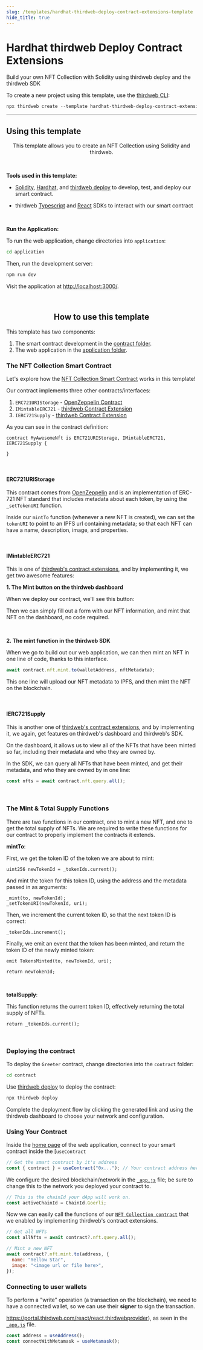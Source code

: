 ```yaml
---
slug: /templates/hardhat-thirdweb-deploy-contract-extensions-template
hide_title: true
---
```



# Hardhat thirdweb Deploy Contract Extensions

Build your own NFT Collection with Solidity using thirdweb deploy and the thirdweb SDK

To create a new project using this template, use the [thirdweb CLI](/thirdweb-deploy/thirdweb-cli):

```jsx
npx thirdweb create --template hardhat-thirdweb-deploy-contract-extensions
```

<div
  style={{
    display: "flex",
    flexDirection: "row",
    gap: "2%",
    marginBottom: 32,
    width: "100%",
    alignItems: "center",
    justifyContent: "center",
    marginTop: 16,
  }}
>
  <ViewCodeButton
    link="https://github.com/thirdweb-example/hardhat-thirdweb-deploy-contract-extensions"
    name="hardhat-thirdweb-deploy-contract-extensions"
  />
</div>

---

## Using this template

<p align="center">
  This template allows you to create an NFT Collection using Solidity and
  thirdweb.
</p>

<br />

<b>Tools used in this template: </b>

- [Solidity](https://docs.soliditylang.org/en/v0.8.14/), [Hardhat](https://hardhat.org/), and [thirdweb deploy](https://portal.thirdweb.com/thirdweb-deploy) to develop, test, and deploy our smart contract.

- thirdweb [Typescript](https://portal.thirdweb.com/typescript) and [React](https://portal.thirdweb.com/react) SDKs to interact with our smart contract

<br />

<b>Run the Application:</b>

To run the web application, change directories into `application`:

```bash
cd application
```

Then, run the development server:

```bash
npm run dev
```

Visit the application at [http://localhost:3000/](http://localhost:3000/).

<br />

<h2 align="center">How to use this template</h2>

This template has two components:

1. The smart contract development in the [contract folder](https://github.com/thirdweb-example/hardhat-thirdweb-deploy-contract-extensions/blob/main/contract).
2. The web application in the [application folder](https://github.com/thirdweb-example/hardhat-thirdweb-deploy-contract-extensions/blob/main/application).

<h3>The NFT Collection Smart Contract</h3>

Let's explore how the [NFT Collection Smart Contract](https://github.com/thirdweb-example/hardhat-thirdweb-deploy-contract-extensions/blob/main/contract/contracts/MyAwesomeNft.sol) works in this template!

Our contract implements three other contracts/interfaces:

1. `ERC721URIStorage` - [OpenZeppelin Contract](https://docs.openzeppelin.com/contracts/4.x/erc721#constructing_an_erc721_token_contract)
2. `IMintableERC721` - [thirdweb Contract Extension](https://portal.thirdweb.com/thirdweb-deploy/contract-extensions/erc721#erc721mintable)
3. `IERC721Supply` - [thirdweb Contract Extension](https://portal.thirdweb.com/thirdweb-deploy/contract-extensions/erc721#erc721supply)

As you can see in the contract definition:

```solidity
contract MyAwesomeNft is ERC721URIStorage, IMintableERC721, IERC721Supply {

}
```

<br />

<h4>ERC721URIStorage</h4>

This contract comes from [OpenZeppelin](https://docs.openzeppelin.com/contracts/4.x/erc721#constructing_an_erc721_token_contract) and is an implementation of ERC-721 NFT standard that includes metadata about each token, by using the `_setTokenURI` function.

Inside our `mintTo` function (whenever a new NFT is created), we can set the `tokenURI` to point to an IPFS url containing metadata; so that each NFT can have a name, description, image, and properties.

<br />

<h4>IMintableERC721</h4>

This is one of [thirdweb's contract extensions](https://portal.thirdweb.com/thirdweb-deploy/contract-extensions/erc721#erc721mintable), and by implementing it, we get two awesome features:

**1. The Mint button on the thirdweb dashboard**

When we deploy our contract, we'll see this button:

Then we can simply fill out a form with our NFT information, and mint that NFT on the dashboard, no code required.

<br />

**2. The mint function in the thirdweb SDK**

When we go to build out our web application, we can then mint an NFT in one line of code, thanks to this interface.

```jsx
await contract.nft.mint.to(walletAddress, nftMetadata);
```

This one line will upload our NFT metadata to IPFS, and then mint the NFT on the blockchain.

<br />

<h4>IERC721Supply</h4>

This is another one of [thirdweb's contract extensions](https://portal.thirdweb.com/thirdweb-deploy/contract-extensions/erc721#erc721supply), and by implementing it, we again, get features on thirdweb's dashboard and thirdweb's SDK.

On the dashboard, it allows us to view all of the NFTs that have been minted so far, including their metadata and who they are owned by.

In the SDK, we can query all NFTs that have been minted, and get their metadata, and who they are owned by in one line:

```jsx
const nfts = await contract.nft.query.all();
```

<br />

### The Mint & Total Supply Functions

There are two functions in our contract, one to mint a new NFT, and one to get the total supply of NFTs. We are required to write these functions for our contract to properly implement the contracts it extends.

**mintTo**:

First, we get the token ID of the token we are about to mint:

```solidity
uint256 newTokenId = _tokenIds.current();
```

And mint the token for this token ID, using the address and the metadata passed in as arguments:

```solidity
_mint(to, newTokenId);
_setTokenURI(newTokenId, uri);
```

Then, we increment the current token ID, so that the next token ID is correct:

```solidity
_tokenIds.increment();
```

Finally, we emit an event that the token has been minted, and return the token ID of the newly minted token:

```solidity
emit TokensMinted(to, newTokenId, uri);

return newTokenId;
```

<br />

**totalSupply**:

This function returns the current token ID, effectively returning the total supply of NFTs.

```solidity
return _tokenIds.current();
```

<br />

<h3>Deploying the contract</h3>

To deploy the `Greeter` contract, change directories into the `contract` folder:

```bash
cd contract
```

Use [thirdweb deploy](https://portal.thirdweb.com/thirdweb-deploy) to deploy the contract:

```bash
npx thirdweb deploy
```

Complete the deployment flow by clicking the generated link and using the thirdweb dashboard to choose your network and configuration.

<h3>Using Your Contract</h3>

Inside the [home page](https://github.com/thirdweb-example/hardhat-thirdweb-deploy-contract-extensions/blob/main/application/pages/index.js) of the web application, connect to your smart contract inside the [`useContract`

```jsx
// Get the smart contract by it's address
const { contract } = useContract("0x..."); // Your contract address here (from the thirdweb dashboard)
```

We configure the desired blockchain/network in the [`_app.js`](https://github.com/thirdweb-example/hardhat-thirdweb-deploy-contract-extensions/blob/main/application/pages/_app.js) file; be sure to change this to the network you deployed your contract to.

```jsx
// This is the chainId your dApp will work on.
const activeChainId = ChainId.Goerli;
```

Now we can easily call the functions of our [`NFT Collection contract`](https://github.com/thirdweb-example/hardhat-thirdweb-deploy-contract-extensions/blob/main/contract/contracts/MyAwesomeNft.sol) that we enabled by implementing thirdweb's contract extensions.

```jsx
// Get all NFTs
const allNfts = await contract?.nft.query.all();

// Mint a new NFT
await contract?.nft.mint.to(address, {
  name: "Yellow Star",
  image: "<image url or file here>",
});
```

### Connecting to user wallets

To perform a "write" operation (a transaction on the blockchain), we need to have a connected wallet, so we can use their **signer** to sign the transaction.

https://portal.thirdweb.com/react/react.thirdwebprovider), as seen in the [`_app.js`](https://github.com/thirdweb-example/hardhat-thirdweb-deploy-contract-extensions/blob/main/application/pages/_app.js) file.

```jsx
const address = useAddress();
const connectWithMetamask = useMetamask();
```
